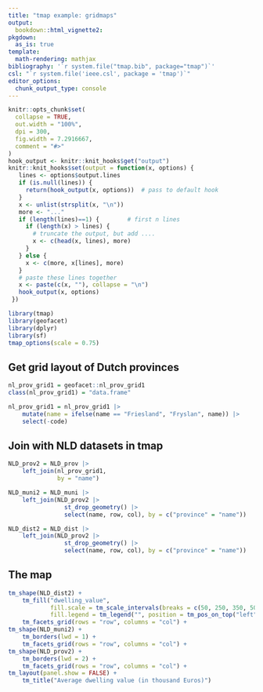 ```yaml
---
title: "tmap example: gridmaps"
output: 
  bookdown::html_vignette2:
pkgdown:
  as_is: true
template:
  math-rendering: mathjax
bibliography: '`r system.file("tmap.bib", package="tmap")`'
csl: "`r system.file('ieee.csl', package = 'tmap')`"
editor_options: 
  chunk_output_type: console
---
```


```r
knitr::opts_chunk$set(
  collapse = TRUE,
  out.width = "100%",
  dpi = 300,
  fig.width = 7.2916667,
  comment = "#>"
)
hook_output <- knitr::knit_hooks$get("output")
knitr::knit_hooks$set(output = function(x, options) {
   lines <- options$output.lines
   if (is.null(lines)) {
     return(hook_output(x, options))  # pass to default hook
   }
   x <- unlist(strsplit(x, "\n"))
   more <- "..."
   if (length(lines)==1) {        # first n lines
     if (length(x) > lines) {
       # truncate the output, but add ....
       x <- c(head(x, lines), more)
     }
   } else {
     x <- c(more, x[lines], more)
   }
   # paste these lines together
   x <- paste(c(x, ""), collapse = "\n")
   hook_output(x, options)
 })

```

```r
library(tmap)
library(geofacet)
library(dplyr)
library(sf)
tmap_options(scale = 0.75)
```


## Get grid layout of Dutch provinces

```r
nl_prov_grid1 = geofacet::nl_prov_grid1
class(nl_prov_grid1) = "data.frame"

nl_prov_grid1 = nl_prov_grid1 |>
	mutate(name = ifelse(name == "Friesland", "Fryslan", name)) |>
	select(-code)
```


## Join with NLD datasets in tmap

```r
NLD_prov2 = NLD_prov |>
	left_join(nl_prov_grid1,
			  by = "name")

NLD_muni2 = NLD_muni |>
	left_join(NLD_prov2 |>
			  	st_drop_geometry() |>
			  	select(name, row, col), by = c("province" = "name"))

NLD_dist2 = NLD_dist |>
	left_join(NLD_prov2 |>
			  	st_drop_geometry() |>
			  	select(name, row, col), by = c("province" = "name"))
```

## The map

```r
tm_shape(NLD_dist2) +
	tm_fill("dwelling_value", 
			fill.scale = tm_scale_intervals(breaks = c(50, 250, 350, 500, 750, 1600), as.count = FALSE),
			fill.legend = tm_legend("", position = tm_pos_on_top("left", "top"), frame = FALSE)) +
	tm_facets_grid(rows = "row", columns = "col") +
tm_shape(NLD_muni2) +
	tm_borders(lwd = 1) +
	tm_facets_grid(rows = "row", columns = "col") +
tm_shape(NLD_prov2) +
	tm_borders(lwd = 2) +
	tm_facets_grid(rows = "row", columns = "col") +
tm_layout(panel.show = FALSE) +
	tm_title("Average dwelling value (in thousand Euros)")
```

